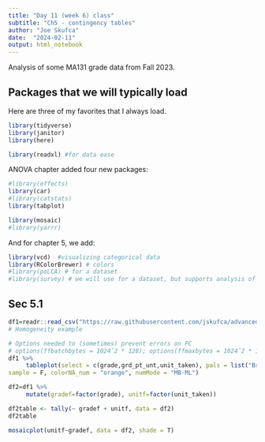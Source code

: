 ```yaml
---
title: "Day 11 (week 6) class"
subtitle: "Ch5 - contingency tables"
author: "Joe Skufca"
date:  "2024-02-11"
output: html_notebook
---
```


Analysis of some MA131 grade data from Fall 2023.

## Packages that we will typically load


Here are three of my favorites that I always load.

```r
library(tidyverse)
library(janitor)
library(here)

library(readxl) #for data ease

```
ANOVA chapter added four new packages:
```r
#library(effects)
library(car)
#library(catstats)
library(tabplot)

library(mosaic)
#library(yarrr)
```

And for chapter 5, we add:

```r
library(vcd)  #visualizing categorical data
library(RColorBrewer) # colors
#library(poLCA) # for a dataset
#library(survey) # we will use for a dataset, but supports analysis of survey data
```

## Sec 5.1

```r
df1=readr::read_csv("https://raw.githubusercontent.com/jskufca/advanced_stat/dev/data/ma131_grades_4239.csv") %>% janitor::clean_names()
# Homogeneity example
```

```r
# Options needed to (sometimes) prevent errors on PC
# options(ffbatchbytes = 1024ˆ2 * 128); options(ffmaxbytes = 1024ˆ2 * 128 * 32)
df1 %>% 
     tableplot(select = c(grade,grd_pt_unt,unit_taken), pals = list("BrBG"),
sample = F, colorNA_num = "orange", numMode = "MB-ML")
```
```r
df2=df1 %>% 
     mutate(gradef=factor(grade), unitf=factor(unit_taken))
```

```r
df2table <- tally(~ gradef + unitf, data = df2)
df2table
```











```r
mosaicplot(unitf~gradef, data = df2, shade = T)
```


